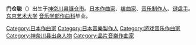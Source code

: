 {{japanese|japanese=門倉 聡|kana=かどくら さとし|romaji=Kadokura Satoshi}}

'''门仓聪'''（{{bd|1959年|5月25日|||Kadokura Satoshi}}）出生于[[神奈川县|神奈川县]][[镰仓市|镰仓市]]。[[日本|日本]][[作曲家|作曲家]]、[[编曲家|编曲家]]、[[音乐制作人|音乐制作人]]、[[键盘手|键盘手]]。[[东京艺术大学|东京艺术大学]] [[音乐学部|音乐学部]][[作曲科|作曲科]]毕业。
{{musician-stub}}

{{DEFAULTSORT:Kadokura Satoshi}}
[[Category:日本作曲家|Category:日本作曲家]]
[[Category:日本音樂製作人|Category:日本音樂製作人]]
[[Category:游戏音乐作曲家|Category:游戏音乐作曲家]]
[[Category:神奈川县出身人物|Category:神奈川县出身人物]]
[[Category:晶片音樂作曲家|Category:晶片音樂作曲家]]